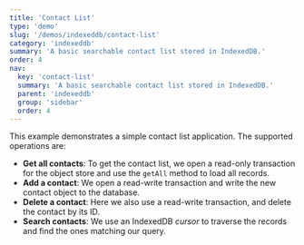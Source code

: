 ```yaml
---
title: 'Contact List'
type: 'demo'
slug: '/demos/indexeddb/contact-list'
category: 'indexeddb'
summary: 'A basic searchable contact list stored in IndexedDB.'
order: 4
nav:
  key: 'contact-list'
  summary: 'A basic searchable contact list stored in IndexedDB.'
  parent: 'indexeddb'
  group: 'sidebar'
  order: 4
---
```


This example demonstrates a simple contact list application. The supported operations are:

 - **Get all contacts**: To get the contact list, we open a read-only transaction for the object store and use the `getAll` method
to load all records.
 - **Add a contact**: We open a read-write transaction and write the new contact object to the database.
 - **Delete a contact**: Here we also use a read-write transaction, and delete the contact by its ID.
 - **Search contacts**: We use an IndexedDB *cursor* to traverse the records and find the ones matching our query.
